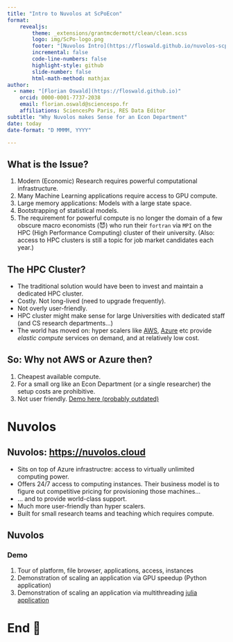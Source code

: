 ```yaml
---
title: "Intro to Nuvolos at ScPoEcon"
format: 
    revealjs:
        theme: _extensions/grantmcdermott/clean/clean.scss
        logo: img/ScPo-logo.png
        footer: "[Nuvolos Intro](https://floswald.github.io/nuvolos-scpo/) by [Florian Oswald](https://floswald.github.io)"
        incremental: false
        code-line-numbers: false
        highlight-style: github
        slide-number: false
        html-math-method: mathjax
author: 
  - name: "[Florian Oswald](https://floswald.github.io)"
    orcid: 0000-0001-7737-2038
    email: florian.oswald@sciencespo.fr
    affiliations: SciencesPo Paris, RES Data Editor
subtitle: "Why Nuvolos makes Sense for an Econ Department"
date: today
date-format: "D MMMM, YYYY"

---
```



## What is the Issue?

::: {.incremental}

1. Modern (Economic) Research requires powerful computational infrastructure.
2. Many Machine Learning applications require access to GPU compute.
3. Large memory applications: Models with a large state space.
4. Bootstrapping of statistical models.
5. The requirement for powerful compute is no longer the domain of a few obscure macro economists (😈) who run their `fortran` via `MPI` on the HPC (High Performance Computing) cluster of their university. (Also: access to HPC clusters is still a topic for job market candidates each year.)

:::

## The HPC Cluster?

* The traditional solution would have been to invest and maintain a dedicated HPC cluster.
* Costly. Not long-lived (need to upgrade frequently).
* Not overly user-friendly.
* HPC cluster might make sense for large Universities with dedicated staff (and CS research departments...)
* The world has moved on: hyper scalers like [AWS](https://aws.amazon.com), [Azure](https://azure.microsoft.com/en-us) etc provide _elastic compute_ services on demand, and at relatively low cost.

## So: Why not AWS or Azure then?

::: {.incremental}

1. Cheapest available compute.
2. For a small org like an Econ Department (or a single researcher) the setup costs are prohibitive.
3. Not user friendly. [Demo here (probably outdated)](https://floswald.github.io/html/cluster.html)

::: 



# Nuvolos {background-color="#40666e"}

## Nuvolos: [https://nuvolos.cloud](https://nuvolos.cloud)

::: {.incremental}

* Sits on top of Azure infrastructre: access to virtually unlimited computing power.
* Offers 24/7 access to computing instances. Their business model is to figure out competitive pricing for provisioning those machines...
* ... and to provide world-class support. 
* Much more user-friendly than hyper scalers.
* Built for small research teams and teaching which requires compute.

:::

## Nuvolos

### Demo

1. Tour of platform, file browser, applications, access, instances
2. Demonstration of scaling an application via GPU speedup (Python application)
3. Demonstration of scaling an application via multithreading [julia application](https://github.com/floswald/2021-03-17-parallelization-tutorial)



# End 👋 




